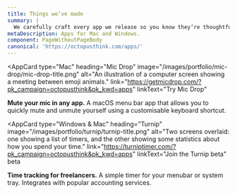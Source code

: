 ```yaml
---
title: Things we’ve made
summary: |
  We carefully craft every app we release so you know they’re thoughtfully designed, easy to use, and reliable. Right now, our focus is on building great tools for freelancers and remote workers, but you never know what’s next! Sign up for our newsletter to be the first to know when we're working on something new.
metaDescription: Apps for Mac and Windows.
component: PageWithoutPageBody
canonical: 'https://octopusthink.com/apps/'
---
```





<GridLayout columnsTablet="2" gap="8.0">

<AppCard
  type="Mac"
  heading="Mic Drop"
  image="/images/portfolio/mic-drop/mic-drop-title.png"
  alt="An illustration of a computer screen showing a meeting between emoji animals."
  link="https://getmicdrop.com/?pk_campaign=octopusthink&pk_kwd=apps"
  linkText="Try Mic Drop"
>

**Mute your mic in any app.**
A macOS menu bar app that allows you to quickly mute and unmute yourself using a customisable keyboard shortcut.
</AppCard>

<AppCard
  type="Windows &amp; Mac"
  heading="Turnip"
  image="/images/portfolio/turnip/turnip-title.png"
  alt="Two screens overlaid: one showing a list of timers, and the other showing some statistics about how you spend your time."
  link="https://turniptimer.com/?pk_campaign=octopusthink&pk_kwd=apps"
  linkText="Join the Turnip beta"
  beta
>

**Time tracking for freelancers.**
A simple timer for your menubar or system tray. Integrates with popular accounting services.
</AppCard>

</GridLayout>

<Divider light />
